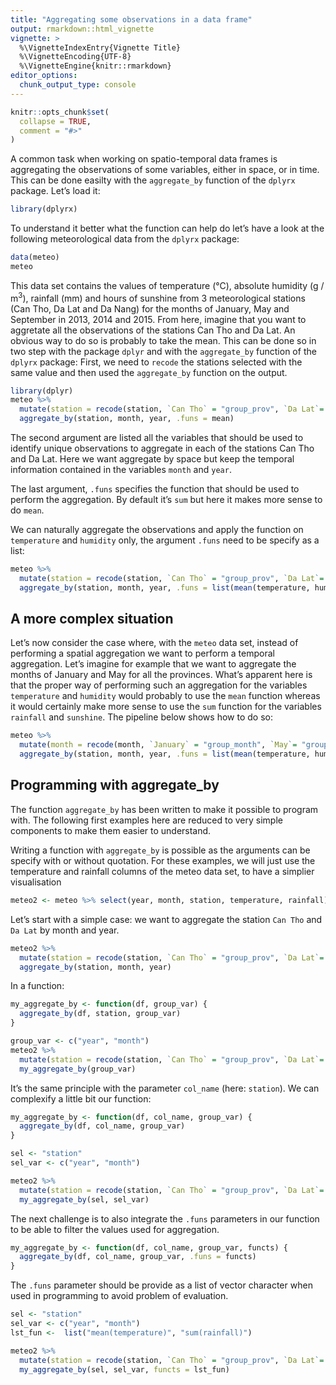 ```yaml
---
title: "Aggregating some observations in a data frame"
output: rmarkdown::html_vignette
vignette: >
  %\VignetteIndexEntry{Vignette Title}
  %\VignetteEncoding{UTF-8}
  %\VignetteEngine{knitr::rmarkdown}
editor_options: 
  chunk_output_type: console
---
```


```r
knitr::opts_chunk$set(
  collapse = TRUE,
  comment = "#>"
)
```

A common task when working on spatio-temporal data frames is aggregating the
observations of some variables, either in space, or in time. This can be done
easilty with the `aggregate_by` function of the `dplyrx` package. Let's load it:

```r
library(dplyrx)
```

To understand it better what the function can help do let's have a  look at the
following meteorological data from the `dplyrx` package:

```r
data(meteo)
meteo
```

This data set contains the values of temperature (°C), absolute humidity
(g / m$^3$), rainfall (mm) and hours of sunshine from 3 meteorological stations
(Can Tho, Da Lat and Da Nang) for the months of January, May and September in
2013, 2014 and 2015. From here, imagine that you want to aggretate all the
observations of the stations Can Tho and Da Lat. An obvious way to do so is
probably to take the mean. This can be done so in two step with the package 
`dplyr` and with the `aggregate_by` function of the `dplyrx` package:
First, we need to `recode` the stations selected with the same value and then
used the `aggregate_by` function on the output. 

```r
library(dplyr)
meteo %>% 
  mutate(station = recode(station, `Can Tho` = "group_prov", `Da Lat`= "group_prov")) %>% 
  aggregate_by(station, month, year, .funs = mean)
```

The second argument are listed all the variables that should be used to 
identify unique observations to aggregate in each of the stations Can Tho and 
Da Lat. Here we want aggregate by space but keep the temporal information 
contained in the variables `month` and `year`. 

The last argument, `.funs` specifies the function that should be used to perform
the aggregation. By default it's `sum` but here it makes more sense to do 
`mean`.

We can naturally aggregate the observations and apply the function on 
`temperature` and `humidity` only, the argument `.funs` need to be specify as a
list:

```r
meteo %>% 
  mutate(station = recode(station, `Can Tho` = "group_prov", `Da Lat`= "group_prov")) %>% 
  aggregate_by(station, month, year, .funs = list(mean(temperature, humidity)))
```

## A more complex situation

Let's now consider the case where, with the `meteo` data set, instead of
performing a spatial aggregation we want to  perform a temporal aggregation.
Let's imagine for example that we want to aggregate the months of January and
May for all the provinces. What's apparent here is that the proper way of
performing such an aggregation for the variables `temperature` and `humidity`
would probably to use the `mean` function whereas it would certainly make more
sense to use the `sum` function for the variables `rainfall` and `sunshine`. The
pipeline below shows how to do so:

```r
meteo %>% 
  mutate(month = recode(month, `January` = "group_month", `May`= "group_month")) %>% 
  aggregate_by(station, month, year, .funs = list(mean(temperature, humidity), sum(rainfall, sunshine)))
```

## Programming with aggregate_by

The function `aggregate_by` has been written to make it possible to program 
with. The following first examples here are reduced to very simple components to
make them easier to understand.

Writing a function with `aggregate_by` is possible as the arguments can be 
specify with or without quotation.
For these examples, we will just use the temperature and rainfall columns of the 
meteo data set, to have a simplier visualisation

```r
meteo2 <- meteo %>% select(year, month, station, temperature, rainfall)
```

Let's start with a simple case: we want to aggregate the station `Can Tho` and 
`Da Lat` by month  and year. 

```r
meteo2 %>% 
  mutate(station = recode(station, `Can Tho` = "group_prov", `Da Lat`= "group_prov")) %>% 
  aggregate_by(station, month, year)
```

In a function: 

```r
my_aggregate_by <- function(df, group_var) {
  aggregate_by(df, station, group_var)
}

group_var <- c("year", "month")
meteo2 %>% 
  mutate(station = recode(station, `Can Tho` = "group_prov", `Da Lat`= "group_prov")) %>% 
  my_aggregate_by(group_var)
```

It's the same principle with the parameter `col_name` (here: `station`). We can 
complexify a little bit our function:
 
```r
my_aggregate_by <- function(df, col_name, group_var) {
  aggregate_by(df, col_name, group_var)
}

sel <- "station"
sel_var <- c("year", "month")

meteo2 %>% 
  mutate(station = recode(station, `Can Tho` = "group_prov", `Da Lat`= "group_prov")) %>% 
  my_aggregate_by(sel, sel_var)
```

The next challenge is to also integrate the `.funs` parameters in our function to
be able to filter the values used for aggregation.

```r
my_aggregate_by <- function(df, col_name, group_var, functs) {
  aggregate_by(df, col_name, group_var, .funs = functs)
}
```

The `.funs` parameter should be provide as a list of vector character when used 
in programming to avoid problem of evaluation.

```r
sel <- "station"
sel_var <- c("year", "month")
lst_fun <-  list("mean(temperature)", "sum(rainfall)")

meteo2 %>% 
  mutate(station = recode(station, `Can Tho` = "group_prov", `Da Lat`= "group_prov")) %>% 
  my_aggregate_by(sel, sel_var, functs = lst_fun)
```
